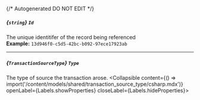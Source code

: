 {/* Autogenerated DO NOT EDIT  */}

##### *{`string`}* `Id`
The unique identitifer of the record being referenced
<br/>
**Example:** `13d946f0-c5d5-42bc-b092-97ece17923ab`

---
##### *{`TransactionSourceType`}* `Type`
The type of source the transaction arose.
<Collapsible content={() => import('/content/models/shared/transaction_source_type/csharp.mdx')} openLabel={Labels.showProperties} closeLabel={Labels.hideProperties}>
</Collapsible>


